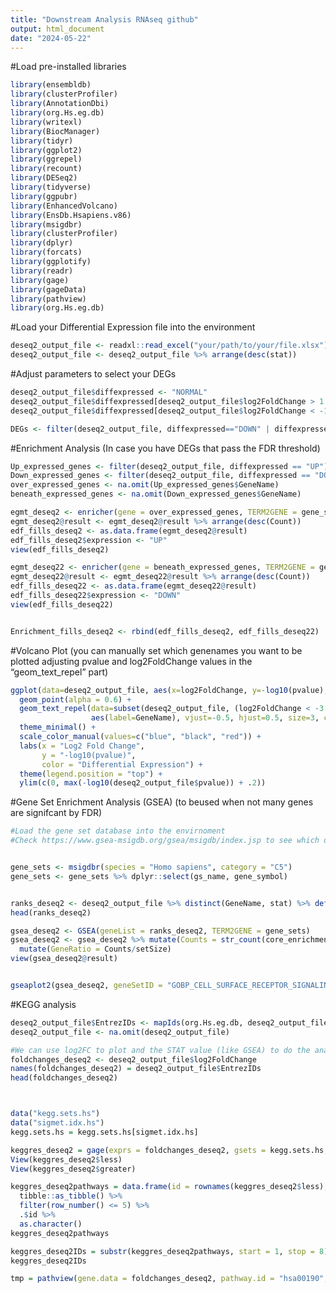 ```yaml
---
title: "Downstream Analysis RNAseq github"
output: html_document
date: "2024-05-22"
---
```


#Load pre-installed libraries
```r

library(ensembldb)
library(clusterProfiler)
library(AnnotationDbi)
library(org.Hs.eg.db)
library(writexl)
library(BiocManager)
library(tidyr)
library(ggplot2)
library(ggrepel)
library(recount)
library(DESeq2)
library(tidyverse)
library(ggpubr)
library(EnhancedVolcano)
library(EnsDb.Hsapiens.v86)
library(msigdbr)
library(clusterProfiler)
library(dplyr)
library(forcats)
library(ggplotify)
library(readr)
library(gage)
library(gageData)
library(pathview)
library(org.Hs.eg.db)

```

#Load your Differential Expression file into the environment 
```r

deseq2_output_file <- readxl::read_excel("your/path/to/your/file.xlsx")
deseq2_output_file <- deseq2_output_file %>% arrange(desc(stat))

```

#Adjust parameters to select your DEGs
```r

deseq2_output_file$diffexpressed <- "NORMAL"
deseq2_output_file$diffexpressed[deseq2_output_file$log2FoldChange > 1 & deseq2_output_file$pvalue<0.05] <- "UP"
deseq2_output_file$diffexpressed[deseq2_output_file$log2FoldChange < -1 & deseq2_output_file$pvalue<0.05] <- "DOWN"

DEGs <- filter(deseq2_output_file, diffexpressed=="DOWN" | diffexpressed=="UP")

```

#Enrichment Analysis (In case you have DEGs that pass the FDR threshold)
```r

Up_expressed_genes <- filter(deseq2_output_file, diffexpressed == "UP")
Down_expressed_genes <- filter(deseq2_output_file, diffexpressed == "DOWN")
over_expressed_genes <- na.omit(Up_expressed_genes$GeneName)
beneath_expressed_genes <- na.omit(Down_expressed_genes$GeneName)

egmt_deseq2 <- enricher(gene = over_expressed_genes, TERM2GENE = gene_sets)
egmt_deseq2@result <- egmt_deseq2@result %>% arrange(desc(Count))
edf_fills_deseq2 <- as.data.frame(egmt_deseq2@result)
edf_fills_deseq2$expression <- "UP"
view(edf_fills_deseq2)

egmt_deseq22 <- enricher(gene = beneath_expressed_genes, TERM2GENE = gene_sets)
egmt_deseq22@result <- egmt_deseq22@result %>% arrange(desc(Count))
edf_fills_deseq22 <- as.data.frame(egmt_deseq22@result)
edf_fills_deseq22$expression <- "DOWN"
view(edf_fills_deseq22)


Enrichment_fills_deseq2 <- rbind(edf_fills_deseq2, edf_fills_deseq22)


```

#Volcano Plot (you can manually set which genenames you want to be plotted adjusting pvalue and log2FoldChange values in the "geom_text_repel" part)
```r


ggplot(data=deseq2_output_file, aes(x=log2FoldChange, y=-log10(pvalue), col=diffexpressed)) +
  geom_point(alpha = 0.6) +
  geom_text_repel(data=subset(deseq2_output_file, (log2FoldChange < -3.5 & pvalue <= 0.05) | (log2FoldChange > 2.5 & pvalue < 0.001329548) | (log2FoldChange > 5 & pvalue < 0.03743642) | (log2FoldChange > 1 & pvalue < 2.065334e-05) | (log2FoldChange < -6.3 & pvalue > 0.05) | (log2FoldChange < -3.8 & pvalue < 0.05) | (log2FoldChange < -5.602427 & pvalue < 0.05) | (log2FoldChange > 8.269522 & pvalue > 0.05)),
                  aes(label=GeneName), vjust=-0.5, hjust=0.5, size=3, col="black") +
  theme_minimal() + 
  scale_color_manual(values=c("blue", "black", "red")) + 
  labs(x = "Log2 Fold Change",
       y = "-log10(pvalue)",
       color = "Differential Expression") +
  theme(legend.position = "top") +
  ylim(c(0, max(-log10(deseq2_output_file$pvalue)) + .2))


```

#Gene Set Enrichment Analysis (GSEA) (to beused when not many genes are signifcant by FDR)
```r
#Load the gene set database into the envirnoment 
#Check https://www.gsea-msigdb.org/gsea/msigdb/index.jsp to see which database is better (by changing the catgeory part)


gene_sets <- msigdbr(species = "Homo sapiens", category = "C5")
gene_sets <- gene_sets %>% dplyr::select(gs_name, gene_symbol)


ranks_deseq2 <- deseq2_output_file %>% distinct(GeneName, stat) %>% deframe()
head(ranks_deseq2)

gsea_deseq2 <- GSEA(geneList = ranks_deseq2, TERM2GENE = gene_sets)
gsea_deseq2 <- gsea_deseq2 %>% mutate(Counts = str_count(core_enrichment, "/") + 1) %>% 
  mutate(GeneRatio = Counts/setSize)
view(gsea_deseq2@result)


gseaplot2(gsea_deseq2, geneSetID = "GOBP_CELL_SURFACE_RECEPTOR_SIGNALING_PATHWAY_INVOLVED_IN_CELL_CELL_SIGNALING", title = "GOBP_CELL_SURFACE_RECEPTOR_SIGNALING_PATHWAY_INVOLVED_IN_CELL_CELL_SIGNALING")


```

#KEGG analysis
```r

deseq2_output_file$EntrezIDs <- mapIds(org.Hs.eg.db, deseq2_output_file$GeneName, "ENTREZID", "SYMBOL")
deseq2_output_file <- na.omit(deseq2_output_file)

#We can use log2FC to plot and the STAT value (like GSEA) to do the analysis
foldchanges_deseq2 <- deseq2_output_file$log2FoldChange 
names(foldchanges_deseq2) = deseq2_output_file$EntrezIDs
head(foldchanges_deseq2)



data("kegg.sets.hs")
data("sigmet.idx.hs")
kegg.sets.hs = kegg.sets.hs[sigmet.idx.hs]

keggres_deseq2 = gage(exprs = foldchanges_deseq2, gsets = kegg.sets.hs, same.dir = TRUE, use.fold = FALSE, FDR.adj = FALSE)
View(keggres_deseq2$less)
View(keggres_deseq2$greater)

keggres_deseq2pathways = data.frame(id = rownames(keggres_deseq2$less), keggres_deseq2$less) %>%
  tibble::as_tibble() %>% 
  filter(row_number() <= 5) %>%
  .$id %>%
  as.character()
keggres_deseq2pathways

keggres_deseq2IDs = substr(keggres_deseq2pathways, start = 1, stop = 8)
keggres_deseq2IDs

tmp = pathview(gene.data = foldchanges_deseq2, pathway.id = "hsa00190", species = "hsa")


```

